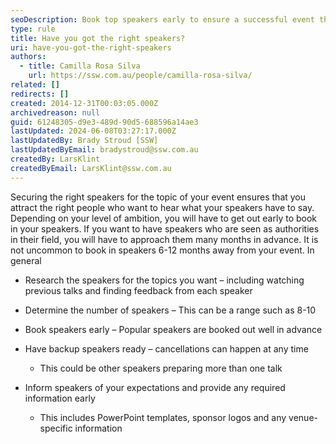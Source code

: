 ```yaml
---
seoDescription: Book top speakers early to ensure a successful event that attracts the right audience and boosts credibility.
type: rule
title: Have you got the right speakers?
uri: have-you-got-the-right-speakers
authors:
  - title: Camilla Rosa Silva
    url: https://ssw.com.au/people/camilla-rosa-silva/
related: []
redirects: []
created: 2014-12-31T00:03:05.000Z
archivedreason: null
guid: 61248305-d9e3-489d-90d5-688596a14ae3
lastUpdated: 2024-06-08T03:27:17.000Z
lastUpdatedBy: Brady Stroud [SSW]
lastUpdatedByEmail: bradystroud@ssw.com.au
createdBy: LarsKlint
createdByEmail: LarsKlint@ssw.com.au
---
```


Securing the right speakers for the topic of your event ensures that you attract the right people who want to hear what your speakers have to say.
Depending on your level of ambition, you will have to get out early to book in your speakers. If you want to have speakers who are seen as authorities in their field, you will have to approach them many months in advance. It is not uncommon to book in speakers 6-12 months away from your event. In general

- Research the speakers for the topics you want – including watching previous talks and finding feedback from each speaker
- Determine the number of speakers – This can be a range such as 8-10
- Book speakers early – Popular speakers are booked out well in advance
- Have backup speakers ready – cancellations can happen at any time

  - This could be other speakers preparing more than one talk

- Inform speakers of your expectations and provide any required information early

  - This includes PowerPoint templates, sponsor logos and any venue-specific information
